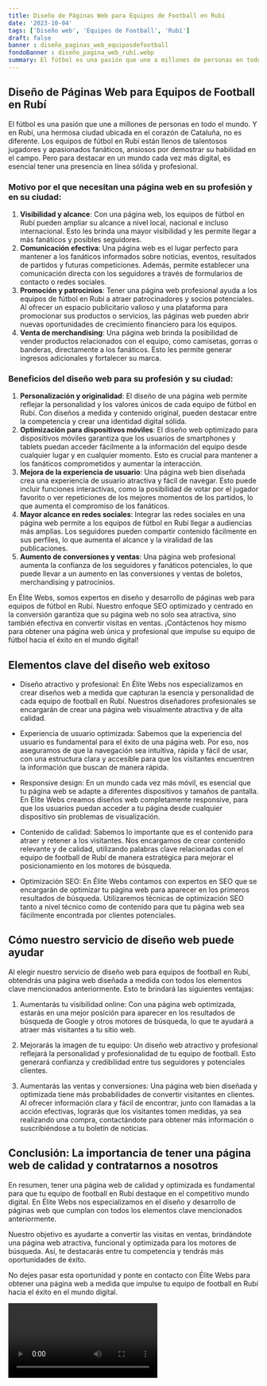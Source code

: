```yaml
---
title: Diseño de Páginas Web para Equipos de Football en Rubí
date: '2023-10-04'
tags: ['Diseño web', 'Equipos de Football', 'Rubí']
draft: false
banner : diseño_paginas_web_equiposdefootball
fondoBanner : diseño_pagina_web_rubí.webp
summary: El fútbol es una pasión que une a millones de personas en todo el mundo. Y en Rubí, una hermosa ciudad ubicada en el corazón de Cataluña, no es diferente. Los equipos de fútbol en Rubí están llenos de talentosos jugadores y apasionados fanáticos, ansiosos por demostrar su habilidad en el campo. Pero para destacar en un mundo cada vez más digital, es esencial tener una presencia en línea sólida y profesional.
---
```


## Diseño de Páginas Web para Equipos de Football en Rubí

El fútbol es una pasión que une a millones de personas en todo el mundo. Y en Rubí, una hermosa ciudad ubicada en el corazón de Cataluña, no es diferente. Los equipos de fútbol en Rubí están llenos de talentosos jugadores y apasionados fanáticos, ansiosos por demostrar su habilidad en el campo. Pero para destacar en un mundo cada vez más digital, es esencial tener una presencia en línea sólida y profesional.

### Motivo por el que necesitan una página web en su profesión y en su ciudad:

1. **Visibilidad y alcance**: Con una página web, los equipos de fútbol en Rubí pueden ampliar su alcance a nivel local, nacional e incluso internacional. Esto les brinda una mayor visibilidad y les permite llegar a más fanáticos y posibles seguidores.
2. **Comunicación efectiva**: Una página web es el lugar perfecto para mantener a los fanáticos informados sobre noticias, eventos, resultados de partidos y futuras competiciones. Además, permite establecer una comunicación directa con los seguidores a través de formularios de contacto o redes sociales.
3. **Promoción y patrocinios**: Tener una página web profesional ayuda a los equipos de fútbol en Rubí a atraer patrocinadores y socios potenciales. Al ofrecer un espacio publicitario valioso y una plataforma para promocionar sus productos o servicios, las páginas web pueden abrir nuevas oportunidades de crecimiento financiero para los equipos.
4. **Venta de merchandising**: Una página web brinda la posibilidad de vender productos relacionados con el equipo, como camisetas, gorras o banderas, directamente a los fanáticos. Esto les permite generar ingresos adicionales y fortalecer su marca.

### Beneficios del diseño web para su profesión y su ciudad:

1. **Personalización y originalidad**: El diseño de una página web permite reflejar la personalidad y los valores únicos de cada equipo de fútbol en Rubí. Con diseños a medida y contenido original, pueden destacar entre la competencia y crear una identidad digital sólida.
2. **Optimización para dispositivos móviles**: El diseño web optimizado para dispositivos móviles garantiza que los usuarios de smartphones y tablets puedan acceder fácilmente a la información del equipo desde cualquier lugar y en cualquier momento. Esto es crucial para mantener a los fanáticos comprometidos y aumentar la interacción.
3. **Mejora de la experiencia de usuario**: Una página web bien diseñada crea una experiencia de usuario atractiva y fácil de navegar. Esto puede incluir funciones interactivas, como la posibilidad de votar por el jugador favorito o ver repeticiones de los mejores momentos de los partidos, lo que aumenta el compromiso de los fanáticos.
4. **Mayor alcance en redes sociales**: Integrar las redes sociales en una página web permite a los equipos de fútbol en Rubí llegar a audiencias más amplias. Los seguidores pueden compartir contenido fácilmente en sus perfiles, lo que aumenta el alcance y la viralidad de las publicaciones.
5. **Aumento de conversiones y ventas**: Una página web profesional aumenta la confianza de los seguidores y fanáticos potenciales, lo que puede llevar a un aumento en las conversiones y ventas de boletos, merchandising y patrocinios.

En Élite Webs, somos expertos en diseño y desarrollo de páginas web para equipos de fútbol en Rubí. Nuestro enfoque SEO optimizado y centrado en la conversión garantiza que su página web no solo sea atractiva, sino también efectiva en convertir visitas en ventas. ¡Contáctenos hoy mismo para obtener una página web única y profesional que impulse su equipo de fútbol hacia el éxito en el mundo digital!

<GifSeo />

<Cta />

## Elementos clave del diseño web exitoso

- Diseño atractivo y profesional: En Élite Webs nos especializamos en crear diseños web a medida que capturan la esencia y personalidad de cada equipo de football en Rubí. Nuestros diseñadores profesionales se encargarán de crear una página web visualmente atractiva y de alta calidad.

- Experiencia de usuario optimizada: Sabemos que la experiencia del usuario es fundamental para el éxito de una página web. Por eso, nos aseguramos de que la navegación sea intuitiva, rápida y fácil de usar, con una estructura clara y accesible para que los visitantes encuentren la información que buscan de manera rápida.

- Responsive design: En un mundo cada vez más móvil, es esencial que tu página web se adapte a diferentes dispositivos y tamaños de pantalla. En Élite Webs creamos diseños web completamente responsive, para que los usuarios puedan acceder a tu página desde cualquier dispositivo sin problemas de visualización.

- Contenido de calidad: Sabemos lo importante que es el contenido para atraer y retener a los visitantes. Nos encargamos de crear contenido relevante y de calidad, utilizando palabras clave relacionadas con el equipo de football de Rubí de manera estratégica para mejorar el posicionamiento en los motores de búsqueda.

- Optimización SEO: En Élite Webs contamos con expertos en SEO que se encargarán de optimizar tu página web para aparecer en los primeros resultados de búsqueda. Utilizaremos técnicas de optimización SEO tanto a nivel técnico como de contenido para que tu página web sea fácilmente encontrada por clientes potenciales.

## Cómo nuestro servicio de diseño web puede ayudar

Al elegir nuestro servicio de diseño web para equipos de football en Rubí, obtendrás una página web diseñada a medida con todos los elementos clave mencionados anteriormente. Esto te brindará las siguientes ventajas:

1. Aumentarás tu visibilidad online: Con una página web optimizada, estarás en una mejor posición para aparecer en los resultados de búsqueda de Google y otros motores de búsqueda, lo que te ayudará a atraer más visitantes a tu sitio web.

2. Mejorarás la imagen de tu equipo: Un diseño web atractivo y profesional reflejará la personalidad y profesionalidad de tu equipo de football. Esto generará confianza y credibilidad entre tus seguidores y potenciales clientes.

3. Aumentarás las ventas y conversiones: Una página web bien diseñada y optimizada tiene más probabilidades de convertir visitantes en clientes. Al ofrecer información clara y fácil de encontrar, junto con llamadas a la acción efectivas, lograrás que los visitantes tomen medidas, ya sea realizando una compra, contactándote para obtener más información o suscribiéndose a tu boletín de noticias.

## Conclusión: La importancia de tener una página web de calidad y contratarnos a nosotros

En resumen, tener una página web de calidad y optimizada es fundamental para que tu equipo de football en Rubí destaque en el competitivo mundo digital. En Élite Webs nos especializamos en el diseño y desarrollo de páginas web que cumplan con todos los elementos clave mencionados anteriormente.

Nuestro objetivo es ayudarte a convertir las visitas en ventas, brindándote una página web atractiva, funcional y optimizada para los motores de búsqueda. Así, te destacarás entre tu competencia y tendrás más oportunidades de éxito.

No dejes pasar esta oportunidad y ponte en contacto con Élite Webs para obtener una página web a medida que impulse tu equipo de football en Rubí hacia el éxito en el mundo digital.

<Video />

<CtaBot job='Equipos de Football' city='Rubí'/>

<Gmaps query='Rubí+españa+maps' />